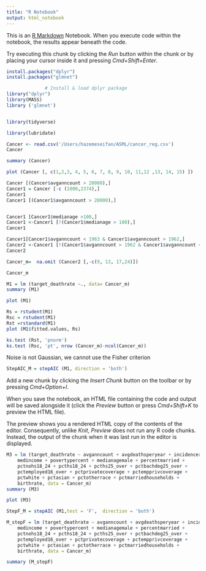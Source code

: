 ```yaml
---
title: "R Notebook"
output: html_notebook
---
```


This is an [R Markdown](http://rmarkdown.rstudio.com) Notebook. When you execute code within the notebook, the results appear beneath the code. 

Try executing this chunk by clicking the *Run* button within the chunk or by placing your cursor inside it and pressing *Cmd+Shift+Enter*. 

```r
install.packages("dplyr")
install.packages("glmnet")
```


```r
              # Install & load dplyr package
library("dplyr")
library(MASS)
library ('glmnet')


library(tidyverse)

library(lubridate)
```


```r
Cancer <- read.csv('/Users/hazemeseifan/ASML/cancer_reg.csv')
Cancer
```







```r
summary (Cancer)
```
```r
plot (Cancer [, c(1,2,3, 4, 5, 6, 7, 8, 9, 10, 11,12 ,13, 14, 15) ])
```



```r
Cancer [(Cancer$avganncount > 20000),]
Cancer1 = Cancer [-c (1000,2374),]
Cancer1 
Cancer1 [(Cancer1$avganncount > 20000),]



```





```r
Cancer1 [Cancer1$medianage >100,]
Cancer1 <-Cancer1 [!(Cancer1$medianage > 100),]
Cancer1 
```




```r
Cancer1[Cancer1$avganncount < 1963 & Cancer1$avganncount > 1962,]
Cancer2 <-Cancer1 [!(Cancer1$avganncount > 1962 & Cancer1$avganncount < 1963),]
Cancer2 
```





```r
Cancer_m=  na.omit (Cancer2 [,-c(9, 13, 17,24)])

Cancer_m
```





```r
M1 = lm (target_deathrate ~., data= Cancer_m)
summary (M1)
```

```r
plot (M1)
```










```r
Rs = rstudent(M1)
Rsc = rstudent(M1)
Rst =rstandard(M1)
plot (M1$fitted.values, Rs)
```



```r
ks.test (Rst, 'pnorm')
ks.test (Rsc, 'pt', nrow (Cancer_m)-ncol(Cancer_m))

```
Noise is not Gaussian, we cannot use the Fisher criterion



```r
StepAIC_M = stepAIC (M1, direction = 'both')

```

Add a new chunk by clicking the *Insert Chunk* button on the toolbar or by pressing *Cmd+Option+I*.

When you save the notebook, an HTML file containing the code and output will be saved alongside it (click the *Preview* button or press *Cmd+Shift+K* to preview the HTML file). 

The preview shows you a rendered HTML copy of the contents of the editor. Consequently, unlike *Knit*, *Preview* does not run any R code chunks. Instead, the output of the chunk when it was last run in the editor is displayed.

```r
M3 = lm (target_deathrate ~ avganncount + avgdeathsperyear + incidencerate + 
    medincome + povertypercent + medianagemale + percentmarried + 
    pctnohs18_24 + pcths18_24 + pcths25_over + pctbachdeg25_over + 
    pctemployed16_over + pctprivatecoverage + pctempprivcoverage + 
    pctwhite + pctasian + pctotherrace + pctmarriedhouseholds + 
    birthrate, data = Cancer_m)
summary (M3)
```





```r
plot (M3)
```






```r
StepF_M = stepAIC (M1,test = 'F',  direction = 'both')


```


```r
M_stepF = lm (target_deathrate ~ avganncount + avgdeathsperyear + incidencerate + 
    medincome + povertypercent + medianagemale + percentmarried + 
    pctnohs18_24 + pcths18_24 + pcths25_over + pctbachdeg25_over + 
    pctemployed16_over + pctprivatecoverage + pctempprivcoverage + 
    pctwhite + pctasian + pctotherrace + pctmarriedhouseholds + 
    birthrate, data = Cancer_m)

summary (M_stepF)
```




